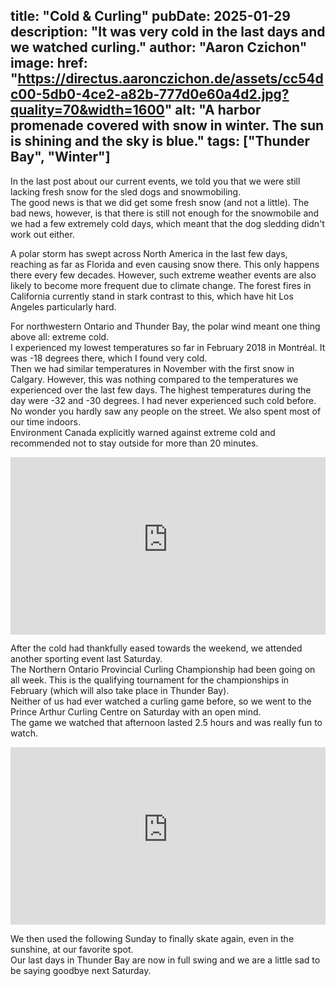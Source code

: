 title: "Cold & Curling"
pubDate: 2025-01-29
description: "It was very cold in the last days and we watched curling."
author: "Aaron Czichon"
image:
  href: "https://directus.aaronczichon.de/assets/cc54dc00-5db0-4ce2-a82b-777d0e60a4d2.jpg?quality=70&width=1600"
  alt: "A harbor promenade covered with snow in winter. The sun is shining and the sky is blue."
tags: ["Thunder Bay", "Winter"]
---


In the last post about our current events, we told you that we were still lacking fresh snow for the sled dogs and snowmobiling.   
The good news is that we did get some fresh snow (and not a little). The bad news, however, is that there is still not enough for the snowmobile and we had a few extremely cold days, which meant that the dog sledding didn't work out either.   

A polar storm has swept across North America in the last few days, reaching as far as Florida and even causing snow there. This only happens there every few decades. However, such extreme weather events are also likely to become more frequent due to climate change. The forest fires in California currently stand in stark contrast to this, which have hit Los Angeles particularly hard.   

<DirectusImage assetId="c83cac6f-3160-4076-a57e-bd8789115b49.jpg" />

For northwestern Ontario and Thunder Bay, the polar wind meant one thing above all: extreme cold.    
I experienced my lowest temperatures so far in February 2018 in Montréal. It was -18 degrees there, which I found very cold.    
Then we had similar temperatures in November with the first snow in Calgary. However, this was nothing compared to the temperatures we experienced over the last few days. The highest temperatures during the day were -32 and -30 degrees. I had never experienced such cold before.    
No wonder you hardly saw any people on the street. We also spent most of our time indoors.   
Environment Canada explicitly warned against extreme cold and recommended not to stay outside for more than 20 minutes.

<div style="position: relative; padding-top: 56.25%;">
  <iframe
    src="https://customer-rnx58v5rm01lsk0m.cloudflarestream.com/6f2e93e13b71b3cb10f83cf3833553eb/iframe?poster=https%3A%2F%2Fcustomer-rnx58v5rm01lsk0m.cloudflarestream.com%2F6f2e93e13b71b3cb10f83cf3833553eb%2Fthumbnails%2Fthumbnail.jpg%3Ftime%3D%26height%3D600"
    loading="lazy"
    style="border: none; position: absolute; top: 0; left: 0; height: 100%; width: 100%;"
    allow="accelerometer; gyroscope; autoplay; encrypted-media; picture-in-picture;"
    allowfullscreen="true"
  ></iframe>
</div>

After the cold had thankfully eased towards the weekend, we attended another sporting event last Saturday.    
The Northern Ontario Provincial Curling Championship had been going on all week. This is the qualifying tournament for the championships in February (which will also take place in Thunder Bay).   
Neither of us had ever watched a curling game before, so we went to the Prince Arthur Curling Centre on Saturday with an open mind.   
The game we watched that afternoon lasted 2.5 hours and was really fun to watch.   

<div style="position: relative; padding-top: 56.25%;">
  <iframe
    src="https://customer-rnx58v5rm01lsk0m.cloudflarestream.com/b0f09bd31db7abacb582e582c4f361ca/iframe?poster=https%3A%2F%2Fcustomer-rnx58v5rm01lsk0m.cloudflarestream.com%2Fb0f09bd31db7abacb582e582c4f361ca%2Fthumbnails%2Fthumbnail.jpg%3Ftime%3D%26height%3D600"
    loading="lazy"
    style="border: none; position: absolute; top: 0; left: 0; height: 100%; width: 100%;"
    allow="accelerometer; gyroscope; autoplay; encrypted-media; picture-in-picture;"
    allowfullscreen="true"
  ></iframe>
</div>

We then used the following Sunday to finally skate again, even in the sunshine, at our favorite spot.   
Our last days in Thunder Bay are now in full swing and we are a little sad to be saying goodbye next Saturday.